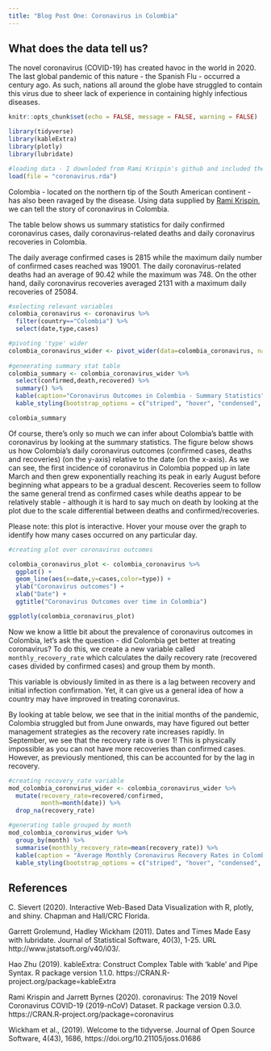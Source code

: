```yaml
---
title: "Blog Post One: Coronavirus in Colombia"
---
```


## What does the data tell us?

The novel coronavirus (COVID-19) has created havoc in the world in 2020. The last global pandemic of this nature - the Spanish Flu - occurred a century ago. As such, nations all around the globe have struggled to contain this virus due to sheer lack of experience in containing highly infectious diseases.

```r
knitr::opts_chunk$set(echo = FALSE, message = FALSE, warning = FALSE)

library(tidyverse)
library(kableExtra)
library(plotly)
library(lubridate)
```

```r
#loading data - I downloded from Rami Krispin's github and included the file in the repository. The data can also be found by installing the `coronavirus` package. 
load(file = "coronavirus.rda")
```

Colombia - located on the northern tip of the South American continent - has also been ravaged by the disease. Using data supplied by [Rami Krispin](https://github.com/RamiKrispin/coronavirus#readme), we can tell the story of coronavirus in Colombia.

The table below shows us summary statistics for daily confirmed coronavirus cases, daily coronavirus-related deaths and daily coronavirus recoveries in Colombia. 

The daily average confirmed cases is 2815 while the maximum daily number of confirmed cases reached was 19001. The daily coronavirus-related deaths had an average of 90.42 while the maximum was 748. On the other hand, daily coronavirus recoveries averaged 2131 with a maximum daily recoveries of 25084.

```r
#selecting relevant variables
colombia_coronavirus <- coronavirus %>%
  filter(country=="Colombia") %>%
  select(date,type,cases)

#pivoting 'type' wider
colombia_coronavirus_wider <- pivot_wider(data=colombia_coronavirus, names_from = type, values_from = cases) 
  
#geneerating summary stat table
colombia_summary <- colombia_coronavirus_wider %>%
  select(confirmed,death,recovered) %>%
  summary() %>%
  kable(caption="Coronavirus Outcomes in Colombia - Summary Statistics") %>%
  kable_styling(bootstrap_options = c("striped", "hover", "condensed", "responsive"))

colombia_summary

```

Of course, there's only so much we can infer about Colombia's battle with coronavirus by looking at the summary statistics. The figure below shows us how Colombia's daily coronavirus outcomes (confirmed cases, deaths and recoveries) (on the y-axis) relative to the date (on the x-axis). As we can see, the first incidence of coronavirus in Colombia popped up in late March and then grew exponentially reaching its peak in early August before beginning what appears to be a gradual descent. Recoveries seem to follow the same general trend as confirmed cases while deaths appear to be relatively stable - although it is hard to say much on death by looking at the plot due to the scale differential between deaths and confirmed/recoveries.

Please note: this plot is interactive. Hover your mouse over the graph to identify how many cases occurred on any particular day.

```r

#creating plot over coronavirus outcomes

colombia_coronavirus_plot <- colombia_coronavirus %>%
  ggplot() +
  geom_line(aes(x=date,y=cases,color=type)) +
  ylab("Coronavirus outcomes") +
  xlab("Date") +
  ggtitle("Coronavirus Outcomes over time in Colombia")

ggplotly(colombia_coronavirus_plot)


```



Now we know a little bit about the prevalence of coronavirus outcomes in Colombia, let's ask the question - did Colombia get better at treating coronavirus? To do this, we create a new variable called `monthly_recovery_rate` which calculates the daily recovery rate (recovered cases divided by confirmed cases) and group them by month.

This variable is obviously limited in as there is a lag between recovery and initial infection confirmation. Yet, it can give us a general idea of how a country may have improved in treating coronavirus.

By looking at table below, we see that in the initial months of the pandemic, Colombia struggled but from June onwards, may have figured out better management strategies as the recovery rate increases rapidly. In September, we see that the recovery rate is over 1! This is physically impossible as you can not have more recoveries than confirmed cases. However, as previously mentioned, this can be accounted for by the lag in recovery.

```r
#creating recovery_rate variable
mod_colombia_coronvirus_wider <- colombia_coronavirus_wider %>%
  mutate(recovery_rate=recovered/confirmed,
         month=month(date)) %>%
  drop_na(recovery_rate)

#generating table grouped by month
mod_colombia_coronvirus_wider %>%
  group_by(month) %>%
  summarise(monthly_recovery_rate=mean(recovery_rate)) %>%
  kable(caption = "Average Monthly Coronavirus Recovery Rates in Colombia") %>%
  kable_styling(bootstrap_options = c("striped", "hover", "condensed", "responsive"))

```

## References

C. Sievert (2020). Interactive Web-Based Data Visualization with R,
  plotly, and shiny. Chapman and Hall/CRC Florida.
  
Garrett Grolemund, Hadley Wickham (2011). Dates and Times Made
  Easy with lubridate. Journal of Statistical Software, 40(3),
  1-25. URL http://www.jstatsoft.org/v40/i03/.
  
Hao Zhu (2019). kableExtra: Construct Complex Table with 'kable'
  and Pipe Syntax. R package version 1.1.0.
  https://CRAN.R-project.org/package=kableExtra
  
Rami Krispin and Jarrett Byrnes (2020). coronavirus: The 2019
  Novel Coronavirus COVID-19 (2019-nCoV) Dataset. R package
  version 0.3.0. https://CRAN.R-project.org/package=coronavirus
  
Wickham et al., (2019). Welcome to the tidyverse. Journal of
  Open Source Software, 4(43), 1686,
  https://doi.org/10.21105/joss.01686

